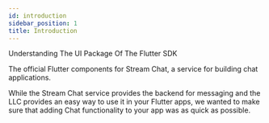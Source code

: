 ```yaml
---
id: introduction
sidebar_position: 1
title: Introduction
---
```


Understanding The UI Package Of The Flutter SDK

The official Flutter components for Stream Chat, a service for building chat applications.

While the Stream Chat service provides the backend for messaging and the LLC provides an easy way to
use it in your Flutter apps, we wanted to make sure that adding Chat functionality to your app was as quick as possible.

